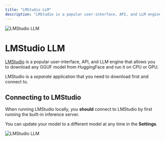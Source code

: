 ```yaml
---
title: "LMStudio LLM"
description: "LMStudio is a popular user-interface, API, and LLM engine that allows you to download any GGUF model from HuggingFace and run it on CPU or GPU."
---
```



<Image
  src="/images/anythingllm-setup/llm-configuration/local/lmstudio/header-image.png" 
  height={1080} 
  width={1920} 
  quality={100}
  alt="LMStudio LLM"
/>


# LMStudio LLM

[LMStudio](https://lmstudio.ai) is a popular user-interface, API, and LLM engine that allows you to download any GGUF model from HuggingFace and run it on CPU or GPU. 

LMStudio is a *separate* application that you need to download first and connect to. 


## Connecting to LMStudio

When running LMStudio locally, you **should** connect to LMStudio by first running the built-in inference server.

You can update your model to a different model at any time in the **Settings**.

<Image
  src="/images/anythingllm-setup/llm-configuration/local/lmstudio/lmstudio-llm.png" 
  height={1080} 
  width={1920} 
  quality={100}
  alt="LMStudio LLM"
/>
